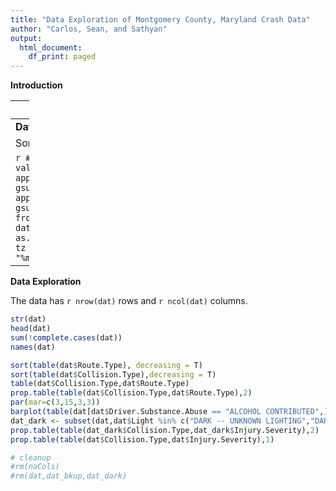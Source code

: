 ```yaml
---
title: "Data Exploration of Montgomery County, Maryland Crash Data"
author: "Carlos, Sean, and Sathyan"
output:
  html_document:
    df_print: paged
---
```

**Introduction**

---
**Data Acquisition**

We downloaded the data from <https://data.montgomerycountymd.gov/Public-Safety/Crash-Reporting-Drivers-Data/mmzv-x632> on March 13, 2018 which contained data updated through March 8, 2018 "on motor vehicle operators (drivers) involved in traffic collisions occurring on county and local roadways."

```r
	# na.strings parameter sets CELLS of blank, space, NA, and N/A to the NA reserved value
	dat <- read.csv("Crash_Reporting_-_Drivers_Data.csv",stringsAsFactors = F
		, na.strings = c(""," ","NA","N/A"))
	# create backup
	dat_bkup <- dat
```

---
**Data Cleanup**

Some issues involved
```r
	naCols <- names(dat)[grep("N/A",dat)]
```
* The data frame has many cells with "N/A" included among a string of values in columns: **
`r  naCols ` **
* The date/time field data type is actually a  `r class(dat$Crash.Date.Time) ` type

```r
# strip N/A string from lists of values
	dat[,naCols] <- apply(dat[,naCols], 2, function(x) gsub("N/A, ","",x))
	dat[,naCols] <- apply(dat[,naCols], 2, function(x) gsub(", N/A","",x))
# create a timestamp from the Crash Date Time string
	dat$timesStamp <- as.POSIXct(strptime(dat$Crash.Date.Time, tz = "America/New_York"
		,format = "%m/%d/%Y %I:%M:%S %p"))
```
---
**Data Exploration**

The data has `r nrow(dat)` rows and `r ncol(dat)` columns.



```r
str(dat)
head(dat)
sum(!complete.cases(dat))
names(dat)

sort(table(dat$Route.Type), decreasing = T)
sort(table(dat$Collision.Type),decreasing = T)
table(dat$Collision.Type,dat$Route.Type)
prop.table(table(dat$Collision.Type,dat$Route.Type),2)
par(mar=c(3,15,3,3))
barplot(table(dat[dat$Driver.Substance.Abuse == "ALCOHOL CONTRIBUTED",]$Collision.Type),horiz = T,las=2)
dat_dark <- subset(dat,dat$Light %in% c("DARK -- UNKNOWN LIGHTING","DARK LIGHTS ON","DARK NO LIGHTS"))
prop.table(table(dat_dark$Collision.Type,dat_dark$Injury.Severity),2)
prop.table(table(dat$Collision.Type,dat$Injury.Severity),1)

```


```r
# cleanup
#rm(naCols)
#rm(dat,dat_bkup,dat_dark)
```

